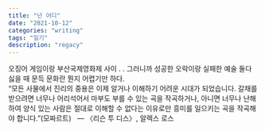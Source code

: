 ```yaml
---
title: "넌 어디"
date: "2021-10-12"
categories: "writing"
tags: "일기"
description: "regacy"
---
```


오징어 게임이랑 부산국제영화제 사이 . . 그러니까 성공한 오락이랑 실패한 예술 둘다 싫을 때 문득 문화란 뭔지 어렵기만 하다. 
<br/>
“모든 사물에서 진리의 중용은 이제 알거나 이해하기 어려운 시대가 되었습니다. 갈채를 받으려면 너무나 어리석어서 마부도 부를 수 있는 곡을 작곡하거나, 아니면 너무나 난해하여 양식 있는 사람은 절대로 이해할 수 없다는 이유로만 흥미를 일으키는 곡을 작곡해야 합니다.”(모짜르트)
 
— 〈리슨 투 디스〉, 알렉스 로스